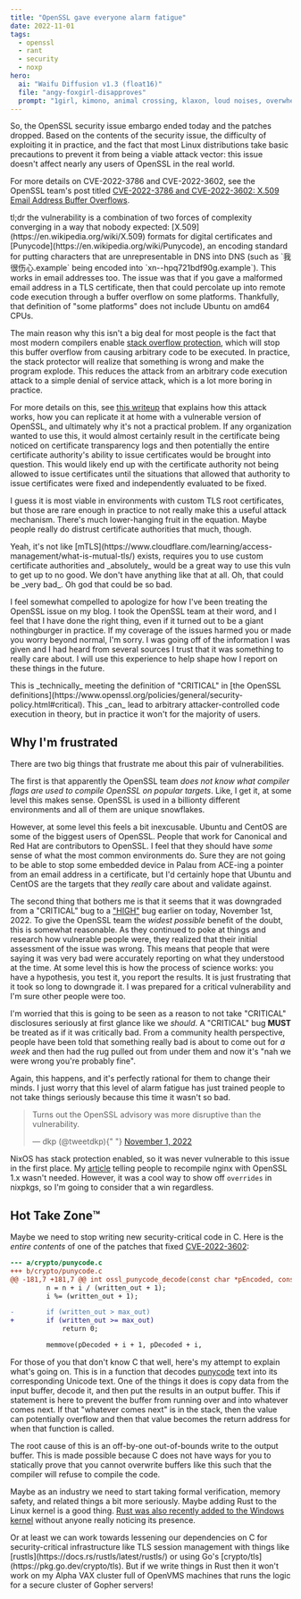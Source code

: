 ```yaml
---
title: "OpenSSL gave everyone alarm fatigue"
date: 2022-11-01
tags:
  - openssl
  - rant
  - security
  - noxp
hero:
  ai: "Waifu Diffusion v1.3 (float16)"
  file: "angy-foxgirl-disapproves"
  prompt: "1girl, kimono, animal crossing, klaxon, loud noises, overwhelming, red sky, clouds, storms, long hair, purple hair, yellow eyes, fox ears, thick outlines, ink outlines, black outlines"
---
```


So, the OpenSSL security issue embargo ended today and the patches dropped.
Based on the contents of the security issue, the difficulty of exploiting it in
practice, and the fact that most Linux distributions take basic precautions to
prevent it from being a viable attack vector: this issue doesn't affect nearly
any users of OpenSSL in the real world.

For more details on CVE-2022-3786 and CVE-2022-3602, see the OpenSSL team's post
titled [CVE-2022-3786 and CVE-2022-3602: X.509 Email Address Buffer
Overflows](https://www.openssl.org/blog/blog/2022/11/01/email-address-overflows/).

<XeblogConv name="Mara" mood="hacker">
  tl;dr the vulnerability is a combination of two forces of complexity
  converging in a way that nobody expected:
  [X.509](https://en.wikipedia.org/wiki/X.509) formats for digital certificates
  and [Punycode](https://en.wikipedia.org/wiki/Punycode), an encoding standard
  for putting characters that are unrepresentable in DNS into DNS (such as
  `我很伤心.example` being encoded into `xn--hpq721bdf90g.example`). This works
  in email addresses too. The issue was that if you gave a malformed email
  address in a TLS certificate, then that could percolate up into remote code
  execution through a buffer overflow on some platforms. Thankfully, that
  definition of "some platforms" does not include Ubuntu on amd64 CPUs.
</XeblogConv>

The main reason why this isn't a big deal for most people is the fact that most
modern compilers enable [stack overflow
protection](https://security.stackexchange.com/questions/158609/how-is-the-stack-protection-enforced-in-a-binary/158616#158616),
which will stop this buffer overflow from causing arbitrary code to be executed.
In practice, the stack protector will realize that something is wrong and make
the program explode. This reduces the attack from an arbitrary code execution
attack to a simple denial of service attack, which is a lot more boring in
practice.

For more details on this, see [this
writeup](https://github.com/colmmacc/CVE-2022-3602) that explains how this
attack works, how you can replicate it at home with a vulnerable version of
OpenSSL, and ultimately why it's not a practical problem. If any organization
wanted to use this, it would almost certainly result in the certificate being
noticed on certificate transparency logs and then potentially the entire
certificate authority's ability to issue certificates would be brought into
question. This would likely end up with the certificate authority not being
allowed to issue certificates until the situations that allowed that authority
to issue certificates were fixed and independently evaluated to be fixed.

I guess it is most viable in environments with custom TLS root certificates, but
those are rare enough in practice to not really make this a useful attack
mechanism. There's much lower-hanging fruit in the equation. Maybe people really
do distrust certificate authorities that much, though.

<XeblogConv name="Numa" mood="delet">
  Yeah, it's not like
  [mTLS](https://www.cloudflare.com/learning/access-management/what-is-mutual-tls/)
  exists, requires you to use custom certificate authorities and _absolutely_
  would be a great way to use this vuln to get up to no good. We don't have
  anything like that at all.
</XeblogConv>

<XeblogConv name="Mara" mood="hmm">
  Oh, that could be _very bad_. Oh god that could be so bad.
</XeblogConv>

I feel somewhat compelled to apologize for how I've been treating the OpenSSL
issue on my blog. I took the OpenSSL team at their word, and I feel that I have
done the right thing, even if it turned out to be a giant nothingburger in
practice. If my coverage of the issues harmed you or made you worry beyond
normal, I'm sorry. I was going off of the information I was given and I had
heard from several sources I trust that it was something to really care about. I
will use this experience to help shape how I report on these things in the
future.

<XeblogConv name="Cadey" mood="angy">
  This is _technically_ meeting the definition of "CRITICAL" in [the OpenSSL
  definitions](https://www.openssl.org/policies/general/security-policy.html#critical).
  This _can_ lead to arbitrary attacker-controlled code execution in theory, but
  in practice it won't for the majority of users.
</XeblogConv>

## Why I'm frustrated

There are two big things that frustrate me about this pair of vulnerabilities.

The first is that apparently the OpenSSL team _does not know what compiler flags
are used to compile OpenSSL on popular targets_. Like, I get it, at some level
this makes sense. OpenSSL is used in a billionty different environments and all
of them are unique snowflakes.

However, at some level this feels a bit inexcusable. Ubuntu and CentOS are some
of the biggest users of OpenSSL. People that work for Canonical and Red Hat are
contributors to OpenSSL. I feel that they should have _some_ sense of what the
most common environments do. Sure they are not going to be able to stop some
embedded device in Palau from ACE-ing a pointer from an email address in a
certificate, but I'd certainly hope that Ubuntu and CentOS are the targets that
they _really_ care about and validate against.

The second thing that bothers me is that it seems that it was downgraded from a
"CRITICAL" bug to a
["HIGH"](https://www.openssl.org/policies/general/security-policy.html#high) bug
earlier on today, November 1st, 2022. To give the OpenSSL team the _widest
possible_ benefit of the doubt, this is somewhat reasonable. As they continued
to poke at things and research how vulnerable people were, they realized that
their initial assessment of the issue was wrong. This means that people that
were saying it was very bad were accurately reporting on what they understood at
the time. At some level this is how the process of science works: you have a
hypothesis, you test it, you report the results. It is just frustrating that it
took so long to downgrade it. I was prepared for a critical vulnerability and
I'm sure other people were too.

I'm worried that this is going to be seen as a reason to not take "CRITICAL"
disclosures seriously at first glance like we _should_. A "CRITICAL" bug
**MUST** be treated as if it was critically bad. From a community health
perspective, people have been told that something really bad is about to come
out for _a week_ and then had the rug pulled out from under them and now it's
"nah we were wrong you're probably fine".

Again, this happens, and it's perfectly rational for them to change their minds.
I just worry that this level of alarm fatigue has just trained people to not
take things seriously because this time it wasn't so bad.

<blockquote class="twitter-tweet">
  <p lang="en" dir="ltr">
    Turns out the OpenSSL advisory was more disruptive than the vulnerability.
  </p>
  &mdash; dkp (@tweetdkp){" "}
  <a href="https://twitter.com/tweetdkp/status/1587537224618369032?ref_src=twsrc%5Etfw">
    November 1, 2022
  </a>
</blockquote>

NixOS has stack protection enabled, so it was never vulnerable to this issue in
the first place. My [article](https://xeiaso.net/blog/nixos-nginx-openssl-1.x)
telling people to recompile nginx with OpenSSL 1.x wasn't needed. However, it
was a cool way to show off `overrides` in nixpkgs, so I'm going to consider that
a win regardless.

## Hot Take Zone™️

Maybe we need to stop writing new security-critical code in C. Here is the
_entire contents_ of one of the patches that fixed
[CVE-2022-3602](https://github.com/openssl/openssl/commit/fe3b639dc19b325846f4f6801f2f4604f56e3de3):

```diff
--- a/crypto/punycode.c
+++ b/crypto/punycode.c
@@ -181,7 +181,7 @@ int ossl_punycode_decode(const char *pEncoded, const size_t enc_len,
         n = n + i / (written_out + 1);
         i %= (written_out + 1);

-        if (written_out > max_out)
+        if (written_out >= max_out)
             return 0;

         memmove(pDecoded + i + 1, pDecoded + i,
```

For those of you that don't know C that well, here's my attempt to explain
what's going on. This is in a function that decodes
[punycode](https://en.wikipedia.org/wiki/Punycode) text into its corresponding
Unicode text. One of the things it does is copy data from the input buffer,
decode it, and then put the results in an output buffer. This if statement is
here to prevent the buffer from running over and into whatever comes next. If
that "whatever comes next" is in the stack, then the value can potentially
overflow and then that value becomes the return address for when that function
is called.

The root cause of this is an off-by-one out-of-bounds write to the output
buffer. This is made possible because C does not have ways for you to statically
prove that you cannot overwrite buffers like this such that the compiler will
refuse to compile the code.

Maybe as an industry we need to start taking formal verification, memory safety,
and related things a bit more seriously. Maybe adding Rust to the Linux kernel
is a good thing. [Rust was also recently added to the Windows
kernel](https://twitter.com/dwizzzleMSFT/status/1578532292662005760) without
anyone really noticing its presence.

<XeblogConv name="Cadey" mood="coffee">
  Or at least we can work towards lessening our dependencies on C for
  security-critical infrastructure like TLS session management with things like
  [rustls](https://docs.rs/rustls/latest/rustls/) or using Go's
  [crypto/tls](https://pkg.go.dev/crypto/tls).
</XeblogConv>

<XeblogConv name="Numa" mood="delet">
  But if we write things in Rust then it won't work on my Alpha VAX cluster full
  of OpenVMS machines that runs the logic for a secure cluster of Gopher
  servers!
</XeblogConv>

<xeblog-sticker name="Cadey" mood="coffee"></xeblog-sticker>

<xeblog-toot url="https://pony.social/@cadey/109270702249158842"></xeblog-toot>
